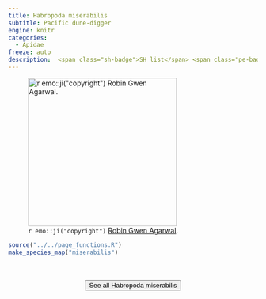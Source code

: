```yaml
---
title: Habropoda miserabilis
subtitle: Pacific dune-digger
engine: knitr
categories:
  - Apidae
freeze: auto
description:  <span class="sh-badge">SH list</span> <span class="pe-badge">PM Evidence</span>
---
```

![`r emo::ji("copyright")` [Robin Gwen Agarwal ](https://inaturalist.ca/photos/280768948).](https://inaturalist-open-data.s3.amazonaws.com/photos/280768948/medium.jpg){height=300}





```r
source("../../page_functions.R")
make_species_map("miserabilis")
```
<br><br>
<center>


<a href="https://inaturalist.ca/observations?place_id=any&quality_grade=research&subview=map&taxon_id=307633"><button type="button" class="btn btn-secondary">See all Habropoda miserabilis <i class="fa-solid fa-arrow-up-right-from-square"></i> </button></a>
</center>
